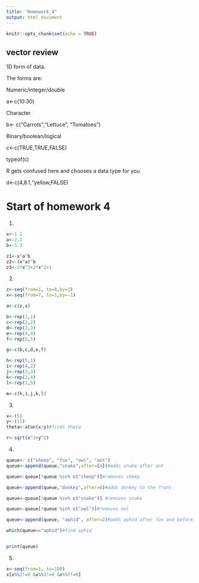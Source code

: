 ```yaml
---
title: "Homework_4"
output: html_document
---
```


```r
knitr::opts_chunk$set(echo = TRUE)
```

## vector review

1D form of data. 

The forms are:

Numeric/integer/double

a<-c(10:30)

Character

b<- c("Carrots","Lettuce", "Tomatoes")

Binary/boolean/logical

c<-c(TRUE,TRUE,FALSE)

typeof(c)


R gets confused here and chooses a data type for you

d<-c(4,8.1,"yellow,FALSE)


# Start of homework 4

1.

```r
x<-1.1
a<-2.2
b<-3.3

z1<-x^a^b
z2<-(x^a)^b
z3<-3*x^3+2*x^2+1

```

2.
```r
z<-seq(from=1, to=8,by=1)
x<-seq(from=7, to=1,by=-1)

a<-c(z,x)

b<-rep(1,1)
c<-rep(2,2)
d<-rep(3,3)
e<-rep(4,4)
f<-rep(5,5)

g<-c(b,c,d,e,f)

h<-rep(5,1)
i<-rep(4,2)
j<-rep(3,3)
k<-rep(2,4)
l<-rep(1,5)

m<-c(h,i,j,k,l)


```

3.

```r
x<-(5)
y<-(11)
theta<-atan(x/y)#finds theta

r<-sqrt(x^2+y^2)
```

4.
```r
queue<- c("sheep", "fox", "owl", "ant")
queue<-append(queue,"snake",after={4})#adds snake after ant

queue<-queue[!queue %in% c("sheep")]#removes sheep 

queue<-append(queue,"donkey",after=0)#adds donkey to the front

queue<-queue[!queue %in% c("snake")] #removes snake

queue<-queue[!queue %in% c("owl")]#removes owl

queue<-append(queue, "aphid", after=2)#adds aphid after fox and before ant

which(queue=="aphid")#find aphid


print(queue)


```

5.

```r
x<-seq(from=1, to=100)
x[x%%2!=0 &x%%3!=0 &x%%7!=0]

```


